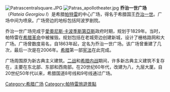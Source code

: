 [[Image:Patrascentralsquare.JPG|right]]
[[Image:Patras_apollotheater.jpg|left]]
'''乔治一世广场'''（''Plateia Georgiou I''）是希腊[[帕特雷|帕特雷]]的中心广场，得名于希腊国王[[乔治一世_(希腊)|乔治一世]]。广场中间为喷泉。广场旁边的地标包括阿波罗剧院。
 
乔治一世广场完成于[[愛奧尼斯·卡波季斯第亞斯|愛奧尼斯·卡波季斯第亞斯]]政府时期，规划于1829年。当时，帕特雷在[[希腊独立战争|希腊革命]]中被摧毁。规划包括在老城旁边创建新城，设计了栅格路网和大广场。广场曾数度易名，自1863年起，定名为乔治一世广场。该广场曾重建了几次，最后一次是在2006年。[[希腊|希腊]]第一部[[宪法|宪法]]在此完成。

广场周围原为新古典主义建筑。[[二战|二战]]和[[希腊内战|希腊内战]]期间，许多新古典主义建筑不复存在，主要在东北部、东部和西南部。在20世纪60年代，改建为八，九层大厦。自20世纪50年代以来，希腊国道8号线和9号线通过广场。

{{coord|38.2462|21.7351|type:landmark_region:GR|display=title}}

[[Category:希腊广场|Category:希腊广场]]
[[Category:帕特雷旅遊景點|Category:帕特雷旅遊景點]]